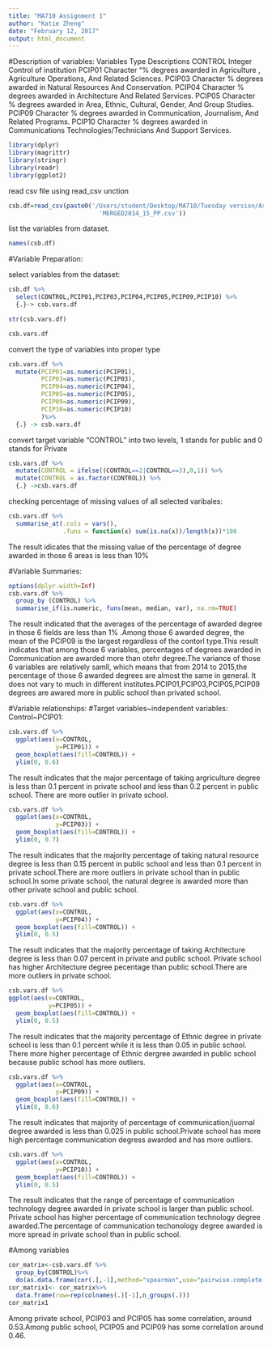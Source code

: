 ---
title: "MA710 Assignment 1"
author: "Katie Zheng"
date: "February 12, 2017"
output: html_document
---
#Description of variables:
  Variables	Type	Descriptions
  CONTROL	Integer	Control of institution
  PCIP01	Character	"% degrees awarded in Agriculture , Agriculture Operations, And Related Sciences.
  PCIP03	Character	% degrees awarded in Natural Resources And Conservation.
  PCIP04	Character	% degrees awarded in Architecture And Related Services.
  PCIP05	Character	% degrees awarded in Area, Ethnic, Cultural, Gender, And Group Studies.
  PCIP09	Character	% degrees awarded in Communication, Journalism, And Related Programs.
  PCIP10	Character	% degrees awarded in Communications Technologies/Technicians And Support Services.

```{r}
library(dplyr)
library(magrittr)
library(stringr)
library(readr)
library(ggplot2)
```

read csv file using read_csv unction 
```{r}
csb.df=read_csv(paste0('/Users/student/Desktop/MA710/Tuesday version/Assignment 1/',
                         'MERGED2014_15_PP.csv'))
```
list the variables from dataset. 
```{r}
names(csb.df)
```
#Variable Preparation:

select variables from the dataset:
```{r}
csb.df %>%
  select(CONTROL,PCIP01,PCIP03,PCIP04,PCIP05,PCIP09,PCIP10) %>%
  {.}-> csb.vars.df

str(csb.vars.df)

csb.vars.df
```

convert the type of variables into proper type
```{r}
csb.vars.df %>% 
  mutate(PCIP01=as.numeric(PCIP01),
         PCIP03=as.numeric(PCIP03),
         PCIP04=as.numeric(PCIP04),
         PCIP05=as.numeric(PCIP05),
         PCIP09=as.numeric(PCIP09),
         PCIP10=as.numeric(PCIP10)
         )%>%
  {.} -> csb.vars.df
```
convert target variable "CONTROL" into two levels, 1 stands for public and 0 stands for Private
```{r}
csb.vars.df %>%
  mutate(CONTROL = ifelse((CONTROL==2|CONTROL==3),0,1)) %>%
  mutate(CONTROL = as.factor(CONTROL)) %>%
  {.} ->csb.vars.df
```
checking percentage of missing values of all selected varibales:
```{r}
csb.vars.df %>% 
  summarise_at(.cols = vars(),
               .funs = function(x) sum(is.na(x))/length(x))*100
```
The result idicates that the missing value of the percentage of degree awarded in those 6 areas is less than 10%

#Variable Summaries:
```{r}
options(dplyr.width=Inf)
csb.vars.df %>% 
  group_by (CONTROL) %>%
  summarise_if(is.numeric, funs(mean, median, var), na.rm=TRUE)
```
The result indicated that the averages of the percentage of awarded degree in those 6 fields are less than 1% .Among those 6 awarded degree, the mean of the PCIP09 is the largest regardless of the contorl type.This result indicates that among those 6 variables, percentages of degrees awarded in Communication are awarded more than otehr degree.The variance of those 6 variables are relatively samll, which means that from 2014 to 2015,the percentage of those 6 awarded degrees are almost the same in general. It does not vary to much in different institutes.PCIP01,PCIP03,PCIP05,PCIP09 degrees are awared more in public school than privated school. 


#Variable relationships:
#Target variables~independent variables:
Control~PCIP01:
```{r}
csb.vars.df %>%
  ggplot(aes(x=CONTROL,
             y=PCIP01)) + 
  geom_boxplot(aes(fill=CONTROL)) +
  ylim(0, 0.6)
```
The result indicates that the major percentage of taking argriculture degree is less than 0.1 percent in private school and less than 0.2 percent in public school. There are more outlier in private school. 
```{r}
csb.vars.df %>%
  ggplot(aes(x=CONTROL,
             y=PCIP03)) + 
  geom_boxplot(aes(fill=CONTROL)) +
  ylim(0, 0.7)
```
The result indicates that the majority percentage of taking natural resource degree is less than 0.15 percent in public school and less than 0.1 percent in private school.There are more outliers in private school than in public school.In some private school, the natural degree is awarded more than other private school and public school.
```{r}
csb.vars.df %>%
  ggplot(aes(x=CONTROL,
             y=PCIP04)) + 
  geom_boxplot(aes(fill=CONTROL)) +
  ylim(0, 0.5)
```
The result indicates that the majority percentage of taking Architecture degree is less than 0.07 percent in private and public school. Private school has higher Architecture degree pecentage than public school.There are more outliers in private school.
```{r}
csb.vars.df %>%
ggplot(aes(x=CONTROL,
           y=PCIP05)) + 
  geom_boxplot(aes(fill=CONTROL)) +
  ylim(0, 0.5)
```
The result indicates that the majority percentage of Ethnic degree in private school is less than 0.1 percent while it is less than 0.05 in public school. There more higher percentage of Ethnic dergree awarded in public school because public school has more outliers.
```{r}
csb.vars.df %>%
  ggplot(aes(x=CONTROL,
             y=PCIP09)) + 
  geom_boxplot(aes(fill=CONTROL)) +
  ylim(0, 0.6)
```
The result indicates that majority of percentage of communication/juornal degree awarded is less than 0.025 in public school.Private school has more high percentage communication degress awarded and has more outliers.
```{r}
csb.vars.df %>%
  ggplot(aes(x=CONTROL,
             y=PCIP10)) + 
  geom_boxplot(aes(fill=CONTROL)) +
  ylim(0, 0.5)
```
The result indicates that the range of percentage of communication technology degree awarded in private school is larger than public school. Private school has higher percentage of communication technology degree awarded.The percentage of communication techonology degree awarded is more spread in private school than in public school. 


#Among variables
```{r}
cor_matrix<-csb.vars.df %>%
  group_by(CONTROL)%>%
  do(as.data.frame(cor(.[,-1],method="spearman",use="pairwise.complete.obs")))
cor_matrix1<- cor_matrix%>%
  data.frame(row=rep(colnames(.)[-1],n_groups(.)))
cor_matrix1
```
Among private school, PCIP03 and PCIP05 has some correlation, around 0.53.Among public school, PCIP05 and PCIP09 has some correlation around 0.46. 
  


